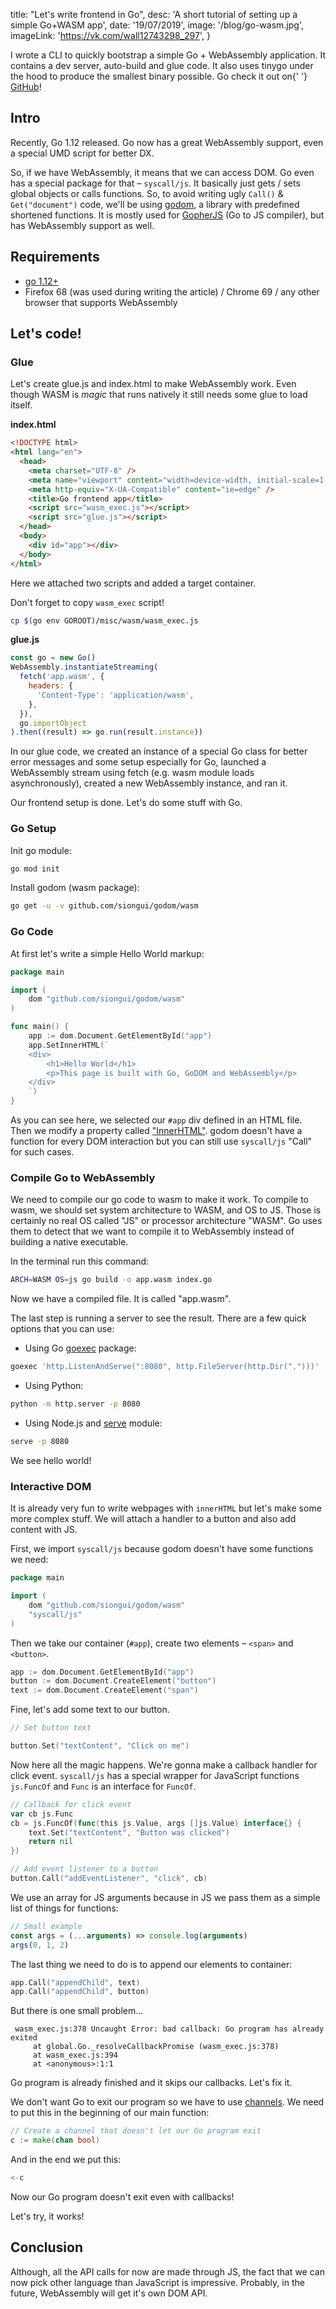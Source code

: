 


  title: "Let's write frontend in Go",
  desc: 'A short tutorial of setting up a simple Go+WASM app',
  date: '19/07/2019',
  image: '/blog/go-wasm.jpg',
  imageLink: 'https://vk.com/wall12743298_297',
}

<Meta meta={meta} />
<Alert>
  I wrote a CLI to quickly bootstrap a simple Go + WebAssembly application. It contains a dev server, auto-build and
  glue code. It also uses tinygo under the hood to produce the smallest binary possible. Go check it out on{' '}
  <a href="https://github.com/talentlessguy/go-web-app">GitHub</a>!
</Alert>

## Intro

Recently, Go 1.12 released. Go now has a great WebAssembly support, even a special UMD script for better DX.

So, if we have WebAssembly, it means that we can access DOM.
Go even has a special package for that – `syscall/js`.
It basically just gets / sets global objects or calls functions.
So, to avoid writing ugly `Call()` & `Get("document")` code, we'll be using [godom](https://github.com/siongui/godom/tree/master/wasm), a library with predefined shortened functions.
It is mostly used for [GopherJS](https://github.com/gopherjs/gopherjs) (Go to JS compiler), but has WebAssembly support as well.

## Requirements

- [go 1.12+](https://golang.org/dl/)
- Firefox 68 (was used during writing the article) / Chrome 69 / any other browser that supports WebAssembly

## Let's code!

### Glue

Let's create glue.js and index.html to make WebAssembly work.
Even though WASM is _magic_ that runs natively it still needs some glue to load itself.

**index.html**

```html
<!DOCTYPE html>
<html lang="en">
  <head>
    <meta charset="UTF-8" />
    <meta name="viewport" content="width=device-width, initial-scale=1.0" />
    <meta http-equiv="X-UA-Compatible" content="ie=edge" />
    <title>Go frontend app</title>
    <script src="wasm_exec.js"></script>
    <script src="glue.js"></script>
  </head>
  <body>
    <div id="app"></div>
  </body>
</html>
```

Here we attached two scripts and added a target container.

Don't forget to copy `wasm_exec` script!

```sh
cp $(go env GOROOT)/misc/wasm/wasm_exec.js
```

**glue.js**

```js
const go = new Go()
WebAssembly.instantiateStreaming(
  fetch('app.wasm', {
    headers: {
      'Content-Type': 'application/wasm',
    },
  }),
  go.importObject
).then((result) => go.run(result.instance))
```

In our glue code, we created an instance of a special Go class for better error messages and some setup especially for Go, launched a WebAssembly stream using fetch (e.g. wasm module loads asynchronously), created a new WebAssembly instance, and ran it.

Our frontend setup is done. Let's do some stuff with Go.

### Go Setup

Init go module:

```sh
go mod init
```

Install godom (wasm package):

```sh
go get -u -v github.com/siongui/godom/wasm
```

### Go Code

At first let's write a simple Hello World markup:

```go
package main

import (
	dom "github.com/siongui/godom/wasm"
)

func main() {
	app := dom.Document.GetElementById("app")
	app.SetInnerHTML(`
	<div>
		<h1>Hello World</h1>
		<p>This page is built with Go, GoDOM and WebAssembly</p>
	</div>
	`)
}
```

As you can see here, we selected our `#app` div defined in an HTML file.
Then we modify a property called ["InnerHTML"](https://developer.mozilla.org/en-US/docs/Web/API/Element/innerHTML).
godom doesn't have a function for every DOM interaction but you can still use `syscall/js` "Call" for such cases.

### Compile Go to WebAssembly

We need to compile our go code to wasm to make it work.
To compile to wasm, we should set system architecture to WASM, and OS to JS.
Those is certainly no real OS called "JS" or processor architecture "WASM".
Go uses them to detect that we want to compile it to WebAssembly instead of building a native executable.

In the terminal run this command:

```sh
ARCH=WASM OS=js go build -o app.wasm index.go
```

Now we have a compiled file. It is called "app.wasm".

The last step is running a server to see the result. There are a few quick options that you can use:

- Using Go [goexec](https://github.com/shurcooL/goexec) package:

```sh
goexec 'http.ListenAndServe(":8080", http.FileServer(http.Dir(".")))'
```

- Using Python:

```sh
python -m http.server -p 8080
```

- Using Node.js and [serve](https://github.com/zeit/serve) module:

```sh
serve -p 8080
```

We see hello world!

<WasmHelloWorld />

### Interactive DOM

It is already very fun to write webpages with `innerHTML` but let's make some more complex stuff. We will attach a handler to a button and also add content with JS.

First, we import `syscall/js` because godom doesn't have some functions we need:

```go
package main

import (
	dom "github.com/siongui/godom/wasm"
	"syscall/js"
)
```

Then we take our container (`#app`), create two elements – `<span>` and `<button>`.

```go
app := dom.Document.GetElementById("app")
button := dom.Document.CreateElement("button")
text := dom.Document.CreateElement("span")
```

Fine, let's add some text to our button.

```go
// Set button text

button.Set("textContent", "Click on me")
```

Now here all the magic happens. We're gonna make a callback handler for click event. `syscall/js` has a special wrapper for JavaScript functions `js.FuncOf` and `Func` is an interface for `FuncOf`.

```go
// Callback for click event
var cb js.Func
cb = js.FuncOf(func(this js.Value, args []js.Value) interface{} {
	text.Set("textContent", "Button was clicked")
	return nil
})

// Add event listener to a button
button.Call("addEventListener", "click", cb)
```

We use an array for JS arguments because in JS we pass them as a simple list of things for functions:

```js
// Small example
const args = (...arguments) => console.log(arguments)
args(0, 1, 2)
```

The last thing we need to do is to append our elements to container:

```go
app.Call("appendChild", text)
app.Call("appendChild", button)
```

But there is one small problem...

```none
 wasm_exec.js:378 Uncaught Error: bad callback: Go program has already exited
     at global.Go._resolveCallbackPromise (wasm_exec.js:378)
     at wasm_exec.js:394
     at <anonymous>:1:1
```

Go program is already finished and it skips our callbacks. Let's fix it.

We don't want Go to exit our program so we have to use [channels](https://tour.golang.org/concurrency/2). We need to put this in the beginning of our main function:

```go
// Create a channel that doesn't let our Go program exit
c := make(chan bool)
```

And in the end we put this:

```go
<-c
```

Now our Go program doesn't exit even with callbacks!

Let's try, it works!

<WasmButtonDemo />

## Conclusion

Although, all the API calls for now are made through JS, the fact that we can now pick other language than JavaScript is impressive.
Probably, in the future, WebAssembly will get it's own DOM API.
